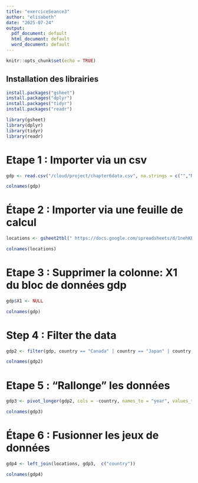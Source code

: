```yaml
---
title: "exerciceSeance3"
author: "elisabeth"
date: "2025-07-24"
output:
  pdf_document: default
  html_document: default
  word_document: default
---
```


```r
knitr::opts_chunk$set(echo = TRUE)
```

## Installation des librairies

```r
install.packages("gsheet")
install.packages("dplyr")
install.packages("tidyr")
install.packages("readr")
```


```r
library(gsheet)
library(dplyr)
library(tidyr)
library(readr)
```


# Etape 1 : Importer via un csv
```r
gdp <- read.csv("/cloud/project/chapter6data.csv", na.strings = c("","NA"))

colnames(gdp)
```

# Étape 2 : Importer via une feuille de calcul

```r
locations <- gsheet2tbl(" https://docs.google.com/spreadsheets/d/1nehKEBKTQx11LZuo5ZJFKTVS0p5y1ysMPSOSX_m8dS8/edit?usp=sharing")

colnames(locations)
```

# Etape 3 : Supprimer la colonne: X1 du bloc de données gdp

```r
gdp$X1 <- NULL

colnames(gdp)
```

# Step 4 : Filter the data

```r
gdp2 <- filter(gdp, country == "Canada" | country == "Japan" | country == "United States" | country == "Belgium" | country == "France")

colnames(gdp2)
```

# Etape 5 : "Rallonge" les données

```r
gdp3 <- pivot_longer(gdp2, cols = -country, names_to = "year", values_to ="gdp")

colnames(gdp3)
```

#  Étape 6 : Fusionner les jeux de données

```r
gdp4 <- left_join(locations, gdp3,  c("country"))

colnames(gdp4)
```

